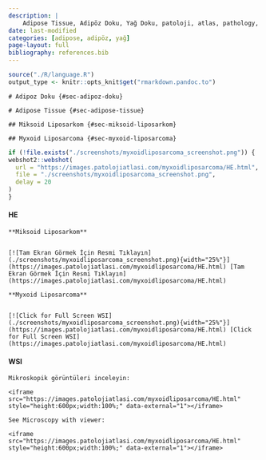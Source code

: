 ```yaml
---
description: |
    Adipose Tissue, Adipöz Doku, Yağ Doku, patoloji, atlas, pathology, whole slide image
date: last-modified
categories: [adipose, adipöz, yağ]
page-layout: full
bibliography: references.bib
---
```


```r
source("./R/language.R")
output_type <- knitr::opts_knit$get("rmarkdown.pandoc.to")
```

```asis
# Adipoz Doku {#sec-adipoz-doku}
```

```asis
# Adipose Tissue {#sec-adipose-tissue}
```

```asis
## Miksoid Liposarkom {#sec-miksoid-liposarkom}
```

```asis
## Myxoid Liposarcoma {#sec-myxoid-liposarcoma}
```

```r
if (!file.exists("./screenshots/myxoidliposarcoma_screenshot.png")) {
webshot2::webshot(
  url = "https://images.patolojiatlasi.com/myxoidliposarcoma/HE.html",
  file = "./screenshots/myxoidliposarcoma_screenshot.png",
  delay = 20
)
}
```


::::: panel-tabset

#### HE


```asis

**Miksoid Liposarkom**


[![Tam Ekran Görmek İçin Resmi Tıklayın](./screenshots/myxoidliposarcoma_screenshot.png){width="25%"}](https://images.patolojiatlasi.com/myxoidliposarcoma/HE.html) [Tam Ekran Görmek İçin Resmi Tıklayın](https://images.patolojiatlasi.com/myxoidliposarcoma/HE.html)

```


```asis

**Myxoid Liposarcoma**


[![Click for Full Screen WSI](./screenshots/myxoidliposarcoma_screenshot.png){width="25%"}](https://images.patolojiatlasi.com/myxoidliposarcoma/HE.html) [Click for Full Screen WSI](https://images.patolojiatlasi.com/myxoidliposarcoma/HE.html)

```



#### WSI

```asis

Mikroskopik görüntüleri inceleyin:

<iframe src="https://images.patolojiatlasi.com/myxoidliposarcoma/HE.html" style="height:600px;width:100%;" data-external="1"></iframe>

```


```asis

See Microscopy with viewer: 

<iframe src="https://images.patolojiatlasi.com/myxoidliposarcoma/HE.html" style="height:600px;width:100%;" data-external="1"></iframe>

```


:::::


